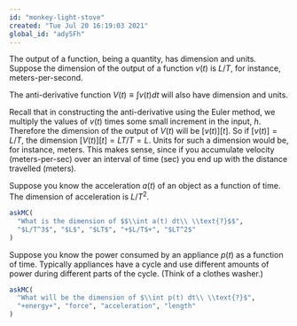 ```yaml
---
id: "monkey-light-stove"
created: "Tue Jul 20 16:19:03 2021"
global_id: "ady5Fh"
---
```


The output of a function, being a quantity, has dimension and units. Suppose the dimension of the output of a function $v(t)$ is $L/T$, for instance, meters-per-second.

The anti-derivative function $V(t) \equiv \int v(t) dt$ will also have dimension and units.

Recall that in constructing the anti-derivative using the Euler method, we multiply the values of $v(t)$ times some small increment in the input, $h$. Therefore the dimension of the output of $V(t)$ will be $[v(t)] [t]$. So if $[v(t)] = L/T$, the dimension $[V(t)] [t] = L T/T = L$. Units for such a dimension would be, for instance, meters. This makes sense, since if you accumulate velocity (meters-per-sec) over an interval of time (sec) you end up with the distance travelled (meters).

Suppose you know the acceleration $a(t)$ of an object as a function of time. The dimension of acceleration is $L/T^2$.

```r
askMC(
  "What is the dimension of $$\\int a(t) dt\\ \\text{?}$$",
  "$L/T^3$", "$L$", "$LT$", "+$L/T$+", "$LT^2$"
)
```


Suppose you know the power consumed by an appliance $p(t)$ as a function of time. Typically appliances have a cycle and use different amounts of power during different parts of the cycle. (Think of a clothes washer.)

```r
askMC(
  "What will be the dimension of $\\int p(t) dt\\ \\text{?}$",
  "+energy+", "force", "acceleration", "length"
)
```

